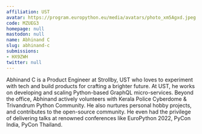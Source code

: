 ```yaml
---
affiliation: UST
avatar: https://program.europython.eu/media/avatars/photo_xm5Agxd.jpeg
code: MZUEG3
homepage: null
mastodon: null
name: Abhinand C
slug: abhinand-c
submissions:
- HX9ZWH
twitter: null
---
```


Abhinand C is a Product Engineer at Strollby, UST who loves to experiment with tech and build products for crafting a brighter future. At UST, he works on developing and scaling Python-based GraphQL micro-services.
Beyond the office, Abhinand actively volunteers with Kerala Police Cyberdome & Trivandrum Python Community. He also nurtures personal hobby projects, and contributes to the open-source community. He even had the privilege of delivering talks at renowned conferences like EuroPython 2022, PyCon India, PyCon Thailand.
